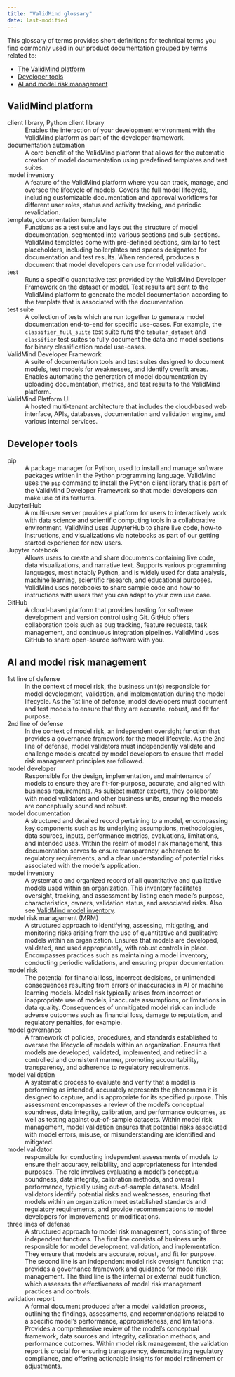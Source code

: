 ```yaml
---
title: "ValidMind glossary"
date: last-modified
---
```


<!--- TO DO some links here might be helpful --->

This glossary of terms provides short definitions for technical terms you find commonly used in our product documentation grouped by terms related to:

- [The ValidMind platform](#validmind-platform)
- [Developer tools](#developer-tools)
- [AI and model risk management](#ai-and-model-risk-management)

## ValidMind platform

client library, Python client library
: Enables the interaction of your development environment with the ValidMind platform as part of the developer framework.

documentation automation
: A core benefit of the ValidMind platform that allows for the automatic creation of model documentation using predefined templates and test suites.

model inventory <span id="platform-model-inventory">
: A feature of the ValidMind platform where you can track, manage, and oversee the lifecycle of models. Covers the full model lifecycle, including customizable documentation and approval workflows for different user roles, status and activity tracking, and periodic revalidation.

template, documentation template
: Functions as a test suite and lays out the structure of model documentation, segmented into various sections and sub-sections. ValidMind templates come with pre-defined sections, similar to test placeholders, including boilerplates and spaces designated for documentation and test results. When rendered, produces a document that model developers can use for model validation.

test
: Runs a specific quantitative test provided by the ValidMind Developer Framework on the dataset or model. Test results are sent to the ValidMind platform to generate the model documentation according to the template that is associated with the documentation.

test suite
: A collection of tests which are run together to generate model documentation end-to-end for specific use-cases. For example, the `classifier_full_suite` test suite runs the `tabular_dataset` and `classifier` test suites to fully document the data and model sections for binary classification model use-cases.

ValidMind Developer Framework
: A suite of documentation tools and test suites designed to document models, test models for weaknesses, and identify overfit areas. Enables automating the generation of model documentation by uploading documentation, metrics, and test results to the ValidMind platform.

ValidMind Platform UI <span id="platform">
: A hosted multi-tenant architecture that includes the cloud-based web interface, APIs, databases, documentation and validation engine, and various internal services. 

## Developer tools

pip
: A package manager for Python, used to install and manage software packages written in the Python programming language. ValidMind uses the `pip` command to install the Python client library that is part of the ValidMind Developer Framework so that model developers can make use of its features.

JupyterHub
: A multi-user server provides a platform for users to interactively work with data science and scientific computing tools in a collaborative environment. ValidMind uses JupyterHub to share live code, how-to instructions, and visualizations via notebooks as part of our getting started experience for new users.

Jupyter notebook
: Allows users to create and share documents containing live code, data visualizations, and narrative text. Supports various programming languages, most notably Python, and is widely used for data analysis, machine learning, scientific research, and educational purposes. ValidMind uses notebooks to share sample code and how-to instructions with users that you can adapt to your own use case.

GitHub
: A cloud-based platform that provides hosting for software development and version control using Git. GitHub offers collaboration tools such as bug tracking, feature requests, task management, and continuous integration pipelines. ValidMind uses GitHub to share open-source software with you.

## AI and model risk management

1st line of defense
: In the context of model risk, the business unit(s) responsible for model development, validation, and implementation during the model lifecycle. As the 1st line of defense, model developers must document and test models to ensure that they are accurate, robust, and fit for purpose.

2nd line of defense
: In the context of model risk, an independent oversight function that provides a governance framework for the model lifecycle. As the 2nd line of defense, model validators must independently validate and challenge models created by model developers to ensure that model risk management principles are followed. 

model developer
: Responsible for the design, implementation, and maintenance of models to ensure they are fit-for-purpose, accurate, and aligned with business requirements. As subject matter experts, they collaborate with model validators and other business units, ensuring the models are conceptually sound and robust. 

model documentation
: A structured and detailed record pertaining to a model, encompassing key components such as its underlying assumptions, methodologies, data sources, inputs, performance metrics, evaluations, limitations, and intended uses. Within the realm of model risk management, this documentation serves to ensure transparency, adherence to regulatory requirements, and a clear understanding of potential risks associated with the model's application.

model inventory
: A systematic and organized record of all quantitative and qualitative models used within an organization. This inventory facilitates oversight, tracking, and assessment by listing each model's purpose, characteristics, owners, validation status, and associated risks. Also see [ValidMind model inventory](#platform-model-inventory).

model risk management (MRM)
: A structured approach to identifying, assessing, mitigating, and monitoring risks arising from the use of quantitative and qualitative models within an organization. Ensures that models are developed, validated, and used appropriately, with robust controls in place. Encompasses practices such as maintaining a model inventory, conducting periodic validations, and ensuring proper documentation.

model risk
: The potential for financial loss, incorrect decisions, or unintended consequences resulting from errors or inaccuracies in AI or machine learning models. Model risk typically arises from incorrect or inappropriate use of models, inaccurate assumptions, or limitations in data quality. Consequences of unmitigated model risk can include adverse outcomes such as financial loss, damage to reputation, and regulatory penalties, for example.

model governance
: A framework of policies, procedures, and standards established to oversee the lifecycle of models within an organization. Ensures that models are developed, validated, implemented, and retired in a controlled and consistent manner, promoting accountability, transparency, and adherence to regulatory requirements.

model validation
: A systematic process to evaluate and verify that a model is performing as intended, accurately represents the phenomena it is designed to capture, and is appropriate for its specified purpose. This assessment encompasses a review of the model's conceptual soundness, data integrity, calibration, and performance outcomes, as well as testing against out-of-sample datasets. Within model risk management, model validation ensures that potential risks associated with model errors, misuse, or misunderstanding are identified and mitigated.

model validator
: responsible for conducting independent assessments of models to ensure their accuracy, reliability, and appropriateness for intended purposes. The role involves evaluating a model's conceptual soundness, data integrity, calibration methods, and overall performance, typically using out-of-sample datasets. Model validators identify potential risks and weaknesses, ensuring that models within an organization meet established standards and regulatory requirements, and provide recommendations to model developers for improvements or modifications.

three lines of defense
: A structured approach to model risk management, consisting of three independent functions. The first line consists of business units responsible for model development, validation, and implementation. They ensure that models are accurate, robust, and fit for purpose. The second line is an independent model risk oversight function that provides a governance framework and guidance for model risk management. The third line is the internal or external audit function, which assesses the effectiveness of model risk management practices and controls.

validation report
: A formal document produced after a model validation process, outlining the findings, assessments, and recommendations related to a specific model's performance, appropriateness, and limitations. Provides a comprehensive review of the model's conceptual framework, data sources and integrity, calibration methods, and performance outcomes. Within model risk management, the validation report is crucial for ensuring transparency, demonstrating regulatory compliance, and offering actionable insights for model refinement or adjustments.
